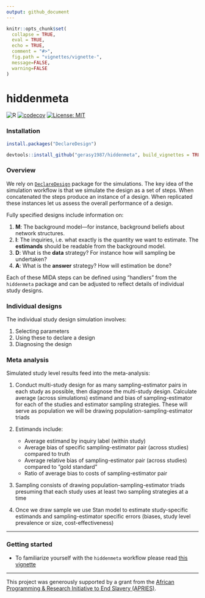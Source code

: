 ```yaml
---
output: github_document
---
```


```r
knitr::opts_chunk$set(
  collapse = TRUE,
  eval = TRUE,
  echo = TRUE,
  comment = "#>",
  fig.path = "vignettes/vignette-",
  message=FALSE,
  warning=FALSE
)
```

# hiddenmeta 

![R](https://github.com/gerasy1987/hiddenmeta/workflows/R/badge.svg)  [![codecov](https://codecov.io/gh/gerasy1987/hiddenmeta/branch/main/graph/badge.svg?token=ZG9A64Q0A1)](https://codecov.io/gh/gerasy1987/hiddenmeta)  [![License: MIT](https://img.shields.io/badge/License-MIT-yellow.svg)](https://github.com/gerasy1987/hiddenmeta/blob/main/LICENSE)

### Installation

```r
install.packages("DeclareDesign")

devtools::install_github("gerasy1987/hiddenmeta", build_vignettes = TRUE)
```

### Overview

We rely on [`DeclareDesign`](https://declaredesign.org/) package for the simulations. The key idea of the simulation workflow is that we simulate the design as a set of steps. When concatenated the steps produce an instance of a design. When replicated these instances let us assess the overall performance of a design.

Fully specified designs include information on:

1. **M**: The background model---for instance, background beliefs about network structures.
2. **I**: The inquiries, i.e. what exactly is the quantity we want to estimate. The **estimands** should be readable from the background model.
3. **D**: What is the **data** strategy? For instance how will sampling be undertaken?
4. **A**: What is the **answer** strategy? How will estimation be done?

Each of these MIDA steps can be defined using "handlers" from the `hiddenmeta` package and can be adjusted to reflect details of individual study designs. 

### Individual designs

The individual study design simulation involves:

1. Selecting parameters
2. Using these to declare a design
3. Diagnosing the design

### Meta analysis

Simulated study level results feed into the meta-analysis:

1. Conduct multi-study design for as many sampling-estimator pairs in each study as possible, then diagnose the multi-study design. Calculate average (across simulations) estimand and bias of sampling-estimator for each of the studies and estimator sampling strategies. These will serve as population we will be drawing population-sampling-estimator triads

2. Estimands include:
    - Average estimand by inquiry label (within study)
    - Average bias of specific sampling-estimator pair (across studies) compared to truth
    - Average relative bias of sampling-estimator pair (across studies) compared to "gold standard"
    - Ratio of average bias to costs of sampling-estimator pair 

3. Sampling consists of drawing population-sampling-estimator triads presuming that each study uses at least two sampling strategies at a time

4. Once we draw sample we use Stan model to estimate study-specific estimands and sampling-estimator specific errors (biases, study level prevalence or size, cost-effectiveness)

---

### Getting started

- To familiarize yourself with the `hiddenmeta` workflow please read [this vignette](https://gsyunyaev.com/hiddenmeta/articles/hiddenmeta-base.html)

---

This project was generously supported by a grant from the [African Programming \& Research Initiative to End Slavery (APRIES)](https://apries.uga.edu/prevalenceforum/).
